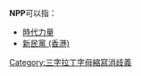 {{selfref|在維基百科，NPP可以指[[维基百科:新頁面巡查|维基百科:新頁面巡查]]}}
'''NPP'''可以指：
*[[時代力量|時代力量]]
*[[新民黨_(香港)|新民黨 (香港)]]
{{disambig}}
[[Category:三字拉丁字母縮寫消歧義|Category:三字拉丁字母縮寫消歧義]]